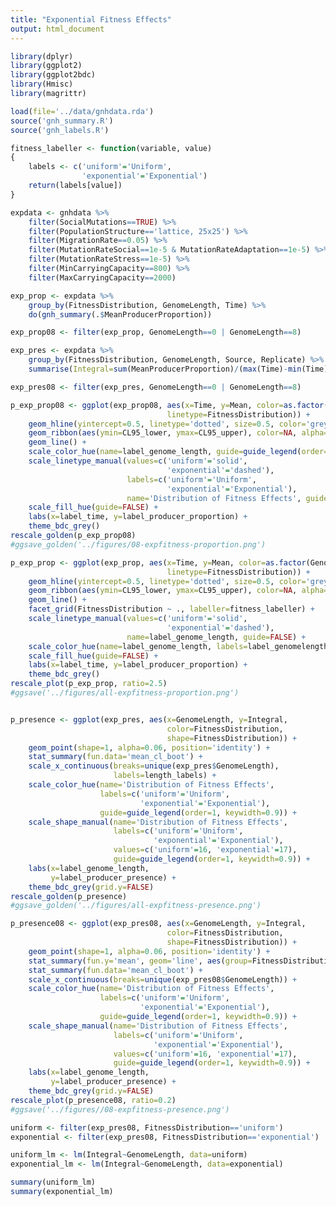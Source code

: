 ```yaml
---
title: "Exponential Fitness Effects"
output: html_document
---
```


```r
library(dplyr)
library(ggplot2)
library(ggplot2bdc)
library(Hmisc)
library(magrittr)

load(file='../data/gnhdata.rda')
source('gnh_summary.R')
source('gnh_labels.R')

fitness_labeller <- function(variable, value)
{
    labels <- c('uniform'='Uniform',
                'exponential'='Exponential')
    return(labels[value])
}

````

```r
expdata <- gnhdata %>%
    filter(SocialMutations==TRUE) %>% 
    filter(PopulationStructure=='lattice, 25x25') %>%
    filter(MigrationRate==0.05) %>%
    filter(MutationRateSocial==1e-5 & MutationRateAdaptation==1e-5) %>%
    filter(MutationRateStress==1e-5) %>%
    filter(MinCarryingCapacity==800) %>%
    filter(MaxCarryingCapacity==2000)
```

```r
exp_prop <- expdata %>%
    group_by(FitnessDistribution, GenomeLength, Time) %>%
    do(gnh_summary(.$MeanProducerProportion))

exp_prop08 <- filter(exp_prop, GenomeLength==0 | GenomeLength==8)

exp_pres <- expdata %>%
    group_by(FitnessDistribution, GenomeLength, Source, Replicate) %>%
    summarise(Integral=sum(MeanProducerProportion)/(max(Time)-min(Time)))

exp_pres08 <- filter(exp_pres, GenomeLength==0 | GenomeLength==8)

```

```r
p_exp_prop08 <- ggplot(exp_prop08, aes(x=Time, y=Mean, color=as.factor(GenomeLength), fill=as.factor(GenomeLength),
                                   linetype=FitnessDistribution)) +
    geom_hline(yintercept=0.5, linetype='dotted', size=0.5, color='grey70') +   
    geom_ribbon(aes(ymin=CL95_lower, ymax=CL95_upper), color=NA, alpha=0.2) +   
    geom_line() +
    scale_color_hue(name=label_genome_length, guide=guide_legend(order=1)) +
    scale_linetype_manual(values=c('uniform'='solid',
                                   'exponential'='dashed'),
                          labels=c('uniform'='Uniform',
                                   'exponential'='Exponential'),
                          name='Distribution of Fitness Effects', guide=guide_legend(order=2, keywidth=0.9)) +
    scale_fill_hue(guide=FALSE) +
    labs(x=label_time, y=label_producer_proportion) +
    theme_bdc_grey()
rescale_golden(p_exp_prop08)
#ggsave_golden('../figures/08-expfitness-proportion.png')
```



```r
p_exp_prop <- ggplot(exp_prop, aes(x=Time, y=Mean, color=as.factor(GenomeLength), fill=as.factor(GenomeLength),
                                   linetype=FitnessDistribution)) +
    geom_hline(yintercept=0.5, linetype='dotted', size=0.5, color='grey70') +   
    geom_ribbon(aes(ymin=CL95_lower, ymax=CL95_upper), color=NA, alpha=0.2) +   
    geom_line() +
    facet_grid(FitnessDistribution ~ ., labeller=fitness_labeller) +
    scale_linetype_manual(values=c('uniform'='solid',
                                   'exponential'='dashed'),
                          name=label_genome_length, guide=FALSE) +
    scale_color_hue(name=label_genome_length, labels=label_genomelengths, guide=guide_legend(order=1)) +
    scale_fill_hue(guide=FALSE) +
    labs(x=label_time, y=label_producer_proportion) +
    theme_bdc_grey()
rescale_plot(p_exp_prop, ratio=2.5)
#ggsave('../figures/all-expfitness-proportion.png')
```


```r

```


```r
p_presence <- ggplot(exp_pres, aes(x=GenomeLength, y=Integral,
                                   color=FitnessDistribution,
                                   shape=FitnessDistribution)) +
    geom_point(shape=1, alpha=0.06, position='identity') +
    stat_summary(fun.data='mean_cl_boot') +
    scale_x_continuous(breaks=unique(exp_pres$GenomeLength),
                       labels=length_labels) +
    scale_color_hue(name='Distribution of Fitness Effects',
                    labels=c('uniform'='Uniform',
                             'exponential'='Exponential'),
                    guide=guide_legend(order=1, keywidth=0.9)) +
    scale_shape_manual(name='Distribution of Fitness Effects',
                       labels=c('uniform'='Uniform',
                                'exponential'='Exponential'), 
                       values=c('uniform'=16, 'exponential'=17),
                       guide=guide_legend(order=1, keywidth=0.9)) +
    labs(x=label_genome_length,
         y=label_producer_presence) +
    theme_bdc_grey(grid.y=FALSE)
rescale_golden(p_presence)
#ggsave_golden('../figures/all-expfitness-presence.png')
```

```r
p_presence08 <- ggplot(exp_pres08, aes(x=GenomeLength, y=Integral,
                                   color=FitnessDistribution,
                                   shape=FitnessDistribution)) +
    geom_point(shape=1, alpha=0.06, position='identity') +
    stat_summary(fun.y='mean', geom='line', aes(group=FitnessDistribution)) +
    stat_summary(fun.data='mean_cl_boot') +
    scale_x_continuous(breaks=unique(exp_pres08$GenomeLength)) +
    scale_color_hue(name='Distribution of Fitness Effects',
                    labels=c('uniform'='Uniform',
                             'exponential'='Exponential'),
                    guide=guide_legend(order=1, keywidth=0.9)) +
    scale_shape_manual(name='Distribution of Fitness Effects',
                       labels=c('uniform'='Uniform',
                                'exponential'='Exponential'), 
                       values=c('uniform'=16, 'exponential'=17),
                       guide=guide_legend(order=1, keywidth=0.9)) +
    labs(x=label_genome_length,
         y=label_producer_presence) +
    theme_bdc_grey(grid.y=FALSE)
rescale_plot(p_presence08, ratio=0.2)
#ggsave('../figures//08-expfitness-presence.png')
```

```r
uniform <- filter(exp_pres08, FitnessDistribution=='uniform')
exponential <- filter(exp_pres08, FitnessDistribution=='exponential')

uniform_lm <- lm(Integral~GenomeLength, data=uniform)
exponential_lm <- lm(Integral~GenomeLength, data=exponential)

summary(uniform_lm)
summary(exponential_lm)
```
